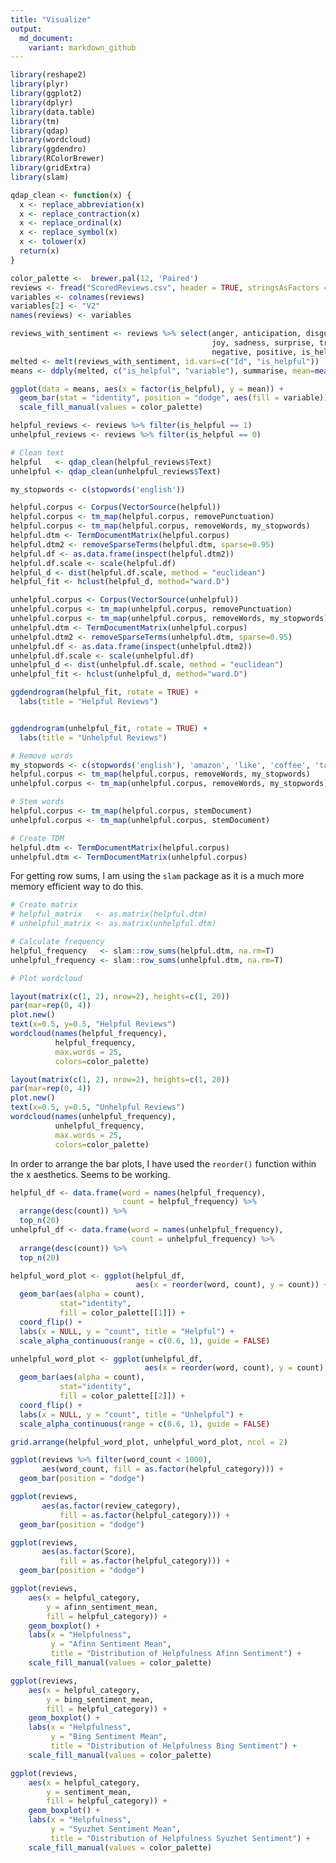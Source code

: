 ```yaml
---
title: "Visualize"
output: 
  md_document:
    variant: markdown_github
---
```


```r
library(reshape2)
library(plyr)
library(ggplot2)
library(dplyr)
library(data.table)
library(tm)
library(qdap)
library(wordcloud)
library(ggdendro)
library(RColorBrewer)
library(gridExtra)
library(slam)

qdap_clean <- function(x) {
  x <- replace_abbreviation(x)
  x <- replace_contraction(x)
  x <- replace_ordinal(x)
  x <- replace_symbol(x)
  x <- tolower(x)
  return(x)
}

color_palette <-  brewer.pal(12, 'Paired')
reviews <- fread("ScoredReviews.csv", header = TRUE, stringsAsFactors = FALSE)
variables <- colnames(reviews)
variables[2] <- "V2"
names(reviews) <- variables

reviews_with_sentiment <- reviews %>% select(anger, anticipation, disgust, fear,
                                             joy, sadness, surprise, trust,
                                             negative, positive, is_helpful, Id)
melted <- melt(reviews_with_sentiment, id.vars=c("Id", "is_helpful"))
means <- ddply(melted, c("is_helpful", "variable"), summarise, mean=mean(value))
```

```r
ggplot(data = means, aes(x = factor(is_helpful), y = mean)) +
  geom_bar(stat = "identity", position = "dodge", aes(fill = variable)) +
  scale_fill_manual(values = color_palette)
```

```r
helpful_reviews <- reviews %>% filter(is_helpful == 1)
unhelpful_reviews <- reviews %>% filter(is_helpful == 0)

# Clean text
helpful   <- qdap_clean(helpful_reviews$Text)
unhelpful <- qdap_clean(unhelpful_reviews$Text)

my_stopwords <- c(stopwords('english'))

helpful.corpus <- Corpus(VectorSource(helpful))
helpful.corpus <- tm_map(helpful.corpus, removePunctuation)
helpful.corpus <- tm_map(helpful.corpus, removeWords, my_stopwords)
helpful.dtm <- TermDocumentMatrix(helpful.corpus)
helpful.dtm2 <- removeSparseTerms(helpful.dtm, sparse=0.95)
helpful.df <- as.data.frame(inspect(helpful.dtm2))
helpful.df.scale <- scale(helpful.df)
helpful_d <- dist(helpful.df.scale, method = "euclidean")
helpful_fit <- hclust(helpful_d, method="ward.D")

unhelpful.corpus <- Corpus(VectorSource(unhelpful))
unhelpful.corpus <- tm_map(unhelpful.corpus, removePunctuation)
unhelpful.corpus <- tm_map(unhelpful.corpus, removeWords, my_stopwords)
unhelpful.dtm <- TermDocumentMatrix(unhelpful.corpus)
unhelpful.dtm2 <- removeSparseTerms(unhelpful.dtm, sparse=0.95)
unhelpful.df <- as.data.frame(inspect(unhelpful.dtm2))
unhelpful.df.scale <- scale(unhelpful.df)
unhelpful_d <- dist(unhelpful.df.scale, method = "euclidean")
unhelpful_fit <- hclust(unhelpful_d, method="ward.D")
```

```r
ggdendrogram(helpful_fit, rotate = TRUE) +
  labs(title = "Helpful Reviews")


ggdendrogram(unhelpful_fit, rotate = TRUE) +
  labs(title = "Unhelpful Reviews")
```

```r
# Remove words
my_stopwords <- c(stopwords('english'), 'amazon', 'like', 'coffee', 'taste', 'food', 'will', 'flavor', 'product', 'one', 'can', 'just', 'good', 'really', 'tea', 'much', 'love', 'also', 'great', 'tried', 'get', 'use', 'time', 'even', 'try', 'now', 'make', 'little', 'buy', 'better', 'well', 'way', 'water', 'cup', 'price', 'made', 'found', 'find', 'first', 'eat', 'dog', 'chocolate', 'box', 'bought', 'bag', 'tastes', 'best', 'used', 'two', 'think', 'thought', 'sweet', 'sugar', 'still', 'know', 'drink', 'dot')
helpful.corpus <- tm_map(helpful.corpus, removeWords, my_stopwords)
unhelpful.corpus <- tm_map(unhelpful.corpus, removeWords, my_stopwords)

# Stem words
helpful.corpus <- tm_map(helpful.corpus, stemDocument)
unhelpful.corpus <- tm_map(unhelpful.corpus, stemDocument)

# Create TDM
helpful.dtm <- TermDocumentMatrix(helpful.corpus)
unhelpful.dtm <- TermDocumentMatrix(unhelpful.corpus)
```

For getting row sums, I am using the `slam` package as it is a much more memory efficient way to do this.

```r
# Create matrix
# helpful_matrix   <- as.matrix(helpful.dtm)
# unhelpful_matrix <- as.matrix(unhelpful.dtm)

# Calculate frequency
helpful_frequency   <- slam::row_sums(helpful.dtm, na.rm=T)
unhelpful_frequency <- slam::row_sums(unhelpful.dtm, na.rm=T)
```


```r
# Plot wordcloud

layout(matrix(c(1, 2), nrow=2), heights=c(1, 20))
par(mar=rep(0, 4))
plot.new()
text(x=0.5, y=0.5, "Helpful Reviews")
wordcloud(names(helpful_frequency),
          helpful_frequency,
          max.words = 25,
          colors=color_palette)

layout(matrix(c(1, 2), nrow=2), heights=c(1, 20))
par(mar=rep(0, 4))
plot.new()
text(x=0.5, y=0.5, "Unhelpful Reviews")
wordcloud(names(unhelpful_frequency),
          unhelpful_frequency,
          max.words = 25,
          colors=color_palette)
```


In order to arrange the bar plots, I have used the `reorder()` function within the x aesthetics. Seems to be working.

```r
helpful_df <- data.frame(word = names(helpful_frequency),
                         count = helpful_frequency) %>%
  arrange(desc(count)) %>%
  top_n(20)
unhelpful_df <- data.frame(word = names(unhelpful_frequency),
                           count = unhelpful_frequency) %>%
  arrange(desc(count)) %>%
  top_n(20)

helpful_word_plot <- ggplot(helpful_df,
                            aes(x = reorder(word, count), y = count)) +
  geom_bar(aes(alpha = count),
           stat="identity",
           fill = color_palette[[1]]) +
  coord_flip() +
  labs(x = NULL, y = "count", title = "Helpful") +
  scale_alpha_continuous(range = c(0.6, 1), guide = FALSE)

unhelpful_word_plot <- ggplot(unhelpful_df,
                              aes(x = reorder(word, count), y = count)) +
  geom_bar(aes(alpha = count),
           stat="identity",
           fill = color_palette[[2]]) +
  coord_flip() +
  labs(x = NULL, y = "count", title = "Unhelpful") +
  scale_alpha_continuous(range = c(0.6, 1), guide = FALSE)

grid.arrange(helpful_word_plot, unhelpful_word_plot, ncol = 2)
```

```r
ggplot(reviews %>% filter(word_count < 1000),
       aes(word_count, fill = as.factor(helpful_category))) +
  geom_bar(position = "dodge")
```


```r
ggplot(reviews,
       aes(as.factor(review_category),
           fill = as.factor(helpful_category))) +
  geom_bar(position = "dodge")

ggplot(reviews,
       aes(as.factor(Score),
           fill = as.factor(helpful_category))) +
  geom_bar(position = "dodge")
```

```r
ggplot(reviews,
    aes(x = helpful_category,
        y = afinn_sentiment_mean,
        fill = helpful_category)) +
    geom_boxplot() +
    labs(x = "Helpfulness",
         y = "Afinn Sentiment Mean",
         title = "Distribution of Helpfulness Afinn Sentiment") +
    scale_fill_manual(values = color_palette)

ggplot(reviews,
    aes(x = helpful_category,
        y = bing_sentiment_mean,
        fill = helpful_category)) +
    geom_boxplot() +
    labs(x = "Helpfulness",
         y = "Bing Sentiment Mean",
         title = "Distribution of Helpfulness Bing Sentiment") +
    scale_fill_manual(values = color_palette)

ggplot(reviews,
    aes(x = helpful_category,
        y = sentiment_mean,
        fill = helpful_category)) +
    geom_boxplot() +
    labs(x = "Helpfulness",
         y = "Syuzhet Sentiment Mean",
         title = "Distribution of Helpfulness Syuzhet Sentiment") +
    scale_fill_manual(values = color_palette)
```